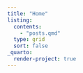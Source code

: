 ```yaml
---
title: "Home"
listing:
  contents:
    - "posts.qmd"
  type: grid 
  sort: false
_quarto:
  render-project: true
---
```



